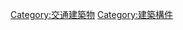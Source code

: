 {{Commons category|Stairways}}
{{Catmore}}

[[Category:交通建築物|Category:交通建築物]]
[[Category:建築構件|Category:建築構件]]